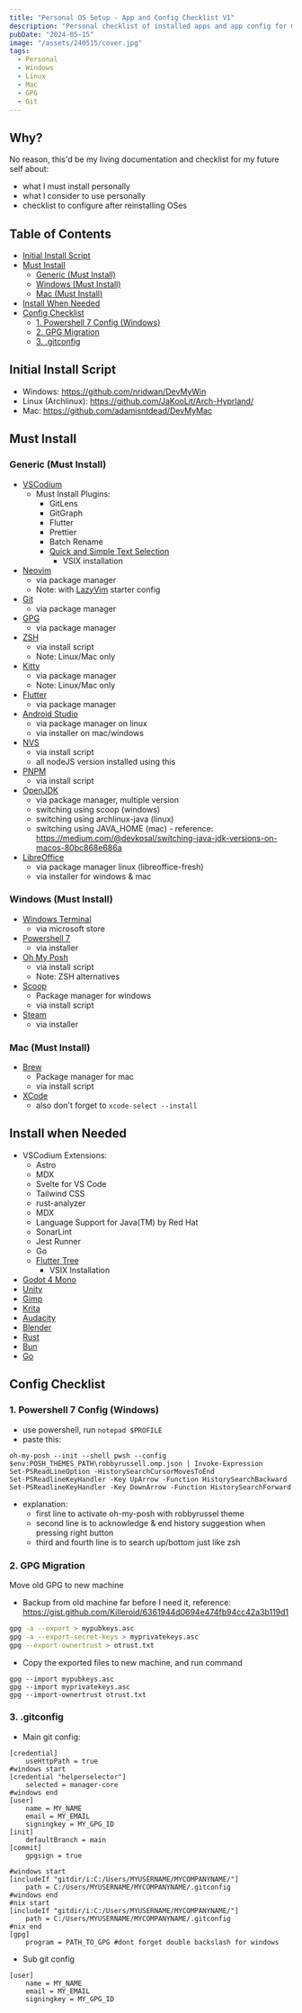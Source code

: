 ```yaml
---
title: "Personal OS Setup - App and Config Checklist V1"
description: "Personal checklist of installed apps and app config for my machines"
pubDate: "2024-05-15"
image: "/assets/240515/cover.jpg"
tags:
  - Personal
  - Windows
  - Linux
  - Mac
  - GPG
  - Git
---
```


## Why?
No reason, this'd be my living documentation and checklist for my future self about: 
- what I must install personally
- what I consider to use personally
- checklist to configure after reinstalling OSes

## Table of Contents
- [Initial Install Script](#initial-install-script)
- [Must Install](#must-install)
  - [Generic (Must Install)](#generic-must-install)
  - [Windows (Must Install)](#windows-must-install)
  - [Mac (Must Install)](#mac-must-install)
- [Install When Needed](#install-when-needed)
- [Config Checklist](#config-checklist)
  - [1. Powershell 7 Config (Windows)](#1-powershell-7-config-windows)
  - [2. GPG Migration](#2-gpg-migration)
  - [3. .gitconfig](#3-gitconfig)

## Initial Install Script
- Windows: https://github.com/nridwan/DevMyWin
- Linux (Archlinux): https://github.com/JaKooLit/Arch-Hyprland/
- Mac: https://github.com/adamisntdead/DevMyMac

## Must Install

### Generic (Must Install)
- [VSCodium](https://vscodium.com/)
  - Must Install Plugins:
    - GitLens
    - GitGraph
    - Flutter
    - Prettier
    - Batch Rename
    - [Quick and Simple Text Selection](https://marketplace.visualstudio.com/items?itemName=dbankier.vscode-quick-select) 
      - VSIX installation
- [Neovim](https://neovim.io/)
  - via package manager
  - Note: with [LazyVim](https://www.lazyvim.org/) starter config
- [Git](https://git-scm.com/)
  - via package manager
- [GPG](https://www.gnupg.org/)
  - via package manager
- [ZSH](https://ohmyz.sh/) 
  - via install script
  - Note: Linux/Mac only
- [Kitty](https://sw.kovidgoyal.net/kitty/)
  - via package manager
  - Note: Linux/Mac only
- [Flutter](https://flutter.dev/)
  - via package manager
- [Android Studio](https://developer.android.com/studio)
  - via package manager on linux
  - via installer on mac/windows
- [NVS](https://github.com/jasongin/nvs)
  - via install script
  - all nodeJS version installed using this
- [PNPM](https://pnpm.io)
  - via install script
- [OpenJDK](https://openjdk.org/)
  - via package manager, multiple version
  - switching using scoop (windows)
  - switching using archlinux-java (linux)
  - switching using JAVA_HOME (mac) - reference: https://medium.com/@devkosal/switching-java-jdk-versions-on-macos-80bc868e686a
- [LibreOffice](https://www.libreoffice.org/discover/libreoffice/)
  - via package manager linux (libreoffice-fresh)
  - via installer for windows & mac

### Windows (Must Install)
- [Windows Terminal](https://apps.microsoft.com/detail/9n0dx20hk701)
  - via microsoft store
- [Powershell 7](https://github.com/PowerShell/PowerShell/releases)
  - via installer
- [Oh My Posh](https://ohmyposh.dev/)
  - via install script
  - Note: ZSH alternatives
- [Scoop](https://scoop.sh/)
  - Package manager for windows
  - via install script
- [Steam](https://store.steampowered.com/)
  - via installer

### Mac (Must Install)
- [Brew](https://brew.sh/)
  - Package manager for mac
  - via install script
- [XCode](https://apps.apple.com/us/app/xcode/id497799835?mt=12)
  - also don't forget to `xcode-select --install`

## Install when Needed
- VSCodium Extensions:
  - Astro
  - MDX
  - Svelte for VS Code
  - Tailwind CSS
  - rust-analyzer
  - MDX
  - Language Support for Java(TM) by Red Hat
  - SonarLint
  - Jest Runner
  - Go
  - [Flutter Tree](https://marketplace.visualstudio.com/items?itemName=marcelovelasquez.flutter-tree) 
    - VSIX Installation
- [Godot 4 Mono](https://godotengine.org/)
- [Unity](https://unity.com/)
- [Gimp](https://www.gimp.org/)
- [Krita](https://krita.org/en/)
- [Audacity](https://www.audacityteam.org/)
- [Blender](https://www.blender.org/download/)
- [Rust](https://www.rust-lang.org/)
- [Bun](https://bun.sh/)
- [Go](https://go.dev/)

## Config Checklist

### 1. Powershell 7 Config (Windows)
- use powershell, run `notepad $PROFILE`
- paste this:
```
oh-my-posh --init --shell pwsh --config $env:POSH_THEMES_PATH\robbyrussell.omp.json | Invoke-Expression
Set-PSReadLineOption -HistorySearchCursorMovesToEnd
Set-PSReadlineKeyHandler -Key UpArrow -Function HistorySearchBackward
Set-PSReadlineKeyHandler -Key DownArrow -Function HistorySearchForward
```
- explanation:
  - first line to activate oh-my-posh with robbyrussel theme
  - second line is to acknowledge & end history suggestion when pressing right button
  - third and fourth line is to search up/bottom just like zsh

### 2. GPG Migration
Move old GPG to new machine

- Backup from old machine far before I need it, reference: https://gist.github.com/Killeroid/6361944d0694e474fb94cc42a3b119d1
```bash
gpg -a --export > mypubkeys.asc
gpg -a --export-secret-keys > myprivatekeys.asc
gpg --export-ownertrust > otrust.txt
```

- Copy the exported files to new machine, and run command
```
gpg --import mypubkeys.asc
gpg --import myprivatekeys.asc
gpg --import-ownertrust otrust.txt
```

### 3. .gitconfig
- Main git config:
```.gitconfig
[credential]
	useHttpPath = true
#windows start
[credential "helperselector"]
	selected = manager-core
#windows end
[user]
	name = MY_NAME
	email = MY_EMAIL
	signingkey = MY_GPG_ID
[init]
	defaultBranch = main
[commit]
	gpgsign = true

#windows start
[includeIf "gitdir/i:C:/Users/MYUSERNAME/MYCOMPANYNAME/"]
	path = C:/Users/MYUSERNAME/MYCOMPANYNAME/.gitconfig
#windows end
#nix start
[includeIf "gitdir/i:C:/Users/MYUSERNAME/MYCOMPANYNAME/"]
	path = C:/Users/MYUSERNAME/MYCOMPANYNAME/.gitconfig
#nix end
[gpg]
	program = PATH_TO_GPG #dont forget double backslash for windows
```

- Sub git config
```.gitconfig
[user]
	name = MY_NAME
	email = MY_EMAIL
	signingkey = MY_GPG_ID
```
